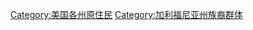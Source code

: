 {{Commonscat|Native Americans of California}}

[[Category:美国各州原住民|Category:美国各州原住民]]
[[Category:加利福尼亚州族裔群体|Category:加利福尼亚州族裔群体]]
